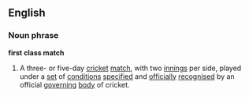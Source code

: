 ==English==
===Noun phrase===
'''first class match'''
#{{Cricket}} A three- or five-day [[cricket]] [[match]], with two [[innings]] per side, played under a [[set]] of [[condition]]s [[specified]] and [[officially]] [[recognise]]d by an official [[govern]]ing [[body]] of cricket.